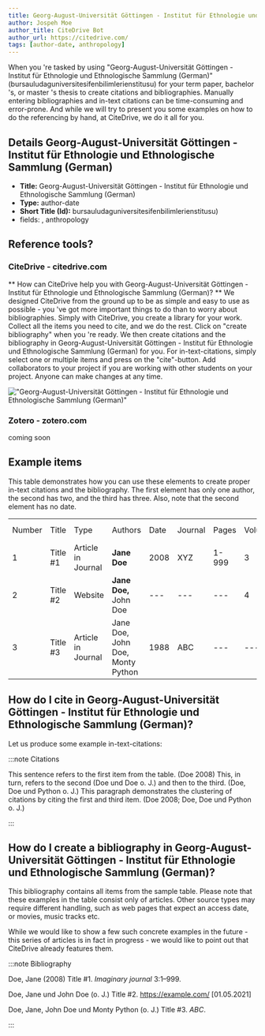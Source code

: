 ```yaml
---
title: Georg-August-Universität Göttingen - Institut für Ethnologie und Ethnologische Sammlung (German)
author: Jospeh Moe
author_title: CiteDrive Bot
author_url: https://citedrive.com/
tags: [author-date, anthropology]
---
```


When you 're tasked by using "Georg-August-Universität Göttingen - Institut für Ethnologie und Ethnologische Sammlung (German)" (bursauludaguniversitesifenbilimlerienstitusu) for your term paper, bachelor 's, or master 's thesis to create citations and bibliographies.
Manually entering bibliographies and in-text citations can be time-consuming and error-prone. And while we will try to present you some examples on how to do the referencing by hand, at CiteDrive, we do it all for you.

## Details  Georg-August-Universität Göttingen - Institut für Ethnologie und Ethnologische Sammlung (German)
* **Title:** Georg-August-Universität Göttingen - Institut für Ethnologie und Ethnologische Sammlung (German)
* **Type:** author-date
* **Short Title (Id):** bursauludaguniversitesifenbilimlerienstitusu)
* fields: , anthropology

## Reference tools?
### CiteDrive - citedrive.com
** How can CiteDrive help you with Georg-August-Universität Göttingen - Institut für Ethnologie und Ethnologische Sammlung (German)? **
We designed CiteDrive from the ground up to be as simple and easy to use as possible - you 've got more important things to do than to worry about bibliographies. Simply with CiteDrive, you create a library for your work. Collect all the items you need to cite, and we do the rest. Click on "create bibliography" when you 're ready. We then create citations and the bibliography in Georg-August-Universität Göttingen - Institut für Ethnologie und Ethnologische Sammlung (German) for you. For in-text-citations, simply select one or multiple items and press on the "cite"-button. Add collaborators to your project if you are working with other students on your project. Anyone can make changes at any time.


!["Georg-August-Universität Göttingen - Institut für Ethnologie und Ethnologische Sammlung (German)"](images/georgaugustuniversitat-gottingen--institut-fur-ethnologie-und-ethnologische-sammlung-german.svg "Choose Georg-August-Universität Göttingen - Institut für Ethnologie und Ethnologische Sammlung (German) in the CiteDrive App")

### Zotero - zotero.com

coming soon

## Example items

This table demonstrates how you can use these elements to create proper in-text citations and the bibliography. The first element has only one author, the second has two, and the third has three. Also, note that the second element has no date.


<table>
  <tr>
   <td>Number
   </td>
   <td>Title
   </td>
   <td>Type
   </td>
   <td>Authors
   </td>
   <td>Date
   </td>
   <td>Journal
   </td>
   <td>Pages
   </td>
   <td>Volume
   </td>
   <td>Issue
   </td>
   <td>Access Date
   </td>
  </tr>
  <tr>
   <td>1
   </td>
   <td>Title #1
   </td>
   <td>Article in Journal
   </td>
   <td><strong>Jane Doe</strong>
   </td>
   <td>2008
   </td>
   <td>XYZ
   </td>
   <td>1-999
   </td>
   <td>3
   </td>
   <td>2
   </td>
   <td>--
   </td>
  </tr>
  <tr>
   <td>
2
   </td>
   <td>Title #2
   </td>
   <td>Website
   </td>
   <td><strong>Jane Doe, </strong>John Doe
   </td>
   <td>---
   </td>
   <td>---
   </td>
   <td>---
   </td>
   <td>4
   </td>
   <td>---
   </td>
   <td>2020-05-01
   </td>
  </tr>
  <tr>
   <td>3
   </td>
   <td>Title #3
   </td>
   <td>Article in Journal
   </td>
   <td>Jane Doe, John Doe, Monty Python
   </td>
   <td>1988
   </td>
   <td>ABC
   </td>
   <td>---
   </td>
   <td>---
   </td>
   <td>16
   </td>
   <td>---
   </td>
  </tr>
</table>



## How do I cite in  Georg-August-Universität Göttingen - Institut für Ethnologie und Ethnologische Sammlung (German)?

Let us produce some example in-text-citations:

:::note Citations


This sentence refers to the first item from the table. (Doe 2008) This, in turn, refers to the second (Doe und Doe o. J.)
and then to the third.  (Doe, Doe und Python o. J.)
This paragraph demonstrates the clustering of citations by citing the first and third item. (Doe 2008; Doe, Doe und Python o. J.)

:::

## How do I create a bibliography in Georg-August-Universität Göttingen - Institut für Ethnologie und Ethnologische Sammlung (German)?

This bibliography contains all items from the sample table. Please note that these examples in the table consist only of articles. Other source types may require different handling, such as web pages that expect an access date, or movies, music tracks etc.

While we would like to show a few such concrete examples in the future - this series of articles is in fact in progress - we would like to point out that CiteDrive already features them.

:::note Bibliography

Doe, Jane (2008) Title #1. <i>Imaginary journal</i> 3:1–999.

Doe, Jane und John  Doe (o. J.) Title #2.  https://example.com/ [01.05.2021] 

Doe, Jane, John Doe und Monty Python (o. J.) Title #3. <i>ABC</i>.



:::


        